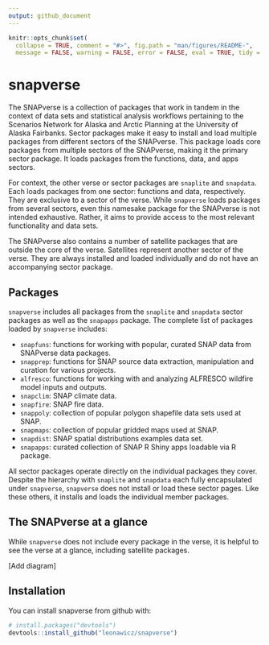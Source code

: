 ```yaml
---
output: github_document
---
```


<!-- README.md is generated from README.Rmd. Please edit that file -->

```r
knitr::opts_chunk$set(
  collapse = TRUE, comment = "#>", fig.path = "man/figures/README-",
  message = FALSE, warning = FALSE, error = FALSE, eval = TRUE, tidy = TRUE)
```
# snapverse

The SNAPverse is a collection of packages that work in tandem in the context of data sets and statistical analysis workflows pertaining to the Scenarios Network for Alaska and Arctic Planning at the University of Alaska Fairbanks. Sector packages make it easy to install and load multiple packages from different sectors of the SNAPverse. This package loads core packages from multiple sectors of the SNAPverse, making it the primary sector package. 
It loads packages from the functions, data, and apps sectors.

For context, the other verse or sector packages are `snaplite` and `snapdata`. Each loads packages from one sector: functions and data, respectively.
They are exclusive to a sector of the verse. While `snapverse` loads packages from several sectors,
even this namesake package for the SNAPverse is not intended exhaustive. Rather, it aims to provide access to the most relevant functionality and data sets.

The SNAPverse also contains a number of satellite packages that are outside the core of the verse. Satellites represent another sector of the verse.
They are always installed and loaded individually and do not have an accompanying sector package. 

## Packages

`snapverse` includes all packages from the `snaplite` and `snapdata` sector packages as well as the `snapapps` package.
The complete list of packages loaded by `snapverse` includes:

* `snapfuns`: functions for working with popular, curated SNAP data from SNAPverse data packages.
* `snapprep`: functions for SNAP source data extraction, manipulation and curation for various projects.
* `alfresco`: functions for working with and analyzing ALFRESCO wildfire model inputs and outputs.
* `snapclim`: SNAP climate data.
* `snapfire`: SNAP fire data.
* `snappoly`: collection of popular polygon shapefile data sets used at SNAP.
* `snapmaps`: collection of popular gridded maps used at SNAP.
* `snapdist`: SNAP spatial distributions examples data set.
* `snapapps`: curated collection of SNAP R Shiny apps loadable via R package.

All sector packages operate directly on the individual packages they cover.
Despite the hierarchy with `snaplite` and `snapdata` each fully encapsulated under `snapverse`,
`snapverse` does not install or load these sector pages. Like these others, it installs and loads the individual member packages.

## The SNAPverse at a glance

While `snapverse` does not include every package in the verse, it is helpful to see the verse at a glance, including satellite packages.

[Add diagram]

## Installation

You can install snapverse from github with:

```r
# install.packages("devtools")
devtools::install_github("leonawicz/snapverse")
```

